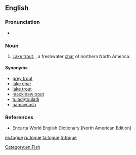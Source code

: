 ==English==

===Pronunciation===
* {{IPA|/toʊɡ/}}

===Noun===
{{en-noun|togue}}

# [[lake trout|Lake trout]], {{taxlink|Salvelinus namaycush|species}}, a freshwater [[char]] of northern North America.

====Synonyms====
* [[grey trout]]
* [[lake char]]
* [[lake trout]]
* [[mackinaw trout]]
* [[tuladi]]/[[touladi]]
* [[namaycush]]

===References===
* Encarta World English Dictionary [North American Edition]

[[Category:en:Fish]]

[[es:togue]]
[[ru:togue]]
[[ta:togue]]
[[tr:togue]]